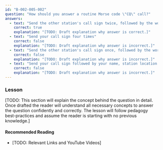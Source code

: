 ```yaml
---
id: "B-002-005-002"
question: "How should you answer a routine Morse code \"CQ\" call?"
answers:
  - text: "Send the other station's call sign twice, followed by the word \"DE,\" followed by your call sign twice"
    correct: true
    explanation: "[TODO: Draft explanation why answer is correct.]"
  - text: "Send your call sign four times"
    correct: false
    explanation: "[TODO: Draft explanation why answer is incorrect.]"
  - text: "Send the other station's call sign once, followed by the word \"DE,\" followed by your call sign four times"
    correct: false
    explanation: "[TODO: Draft explanation why answer is incorrect.]"
  - text: "Send your call sign followed by your name, station location and a signal report"
    correct: false
    explanation: "[TODO: Draft explanation why answer is incorrect.]"
---
```


### Lesson

[TODO: This section will explain the concept behind the question in detail. Once drafted the reader will understand all necessary concepts to answer the question confidently and correctly. The lesson will follow pedagogy best-practices and assume the reader is starting with no previous knowledge.]

#### Recommended Reading

- [TODO: Relevant Links and YouTube Videos]

